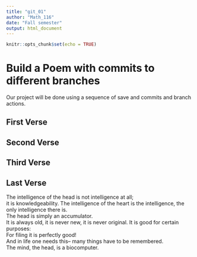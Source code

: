 ---
title: "git_01"
author: "Math_116"
date: "Fall semester"
output: html_document
---

```{r setup, include=FALSE}
knitr::opts_chunk$set(echo = TRUE)
```
# Build a Poem with commits to different branches
Our project will be done using a sequence of save and commits and branch actions.
<!-- Do not modify or change any text in "!--" bracketed areas such as this --- these are instructions to
you, if you change any of this the git program will notice it and compromise your git merging strategy !-->

## First Verse 
<!--Put the first five lines of a poem by Lewis Carrol in this section!-->

## Second Verse
<!--Put the first five lines of a poem by Robert Frost here!-->

## Third Verse
<!--Put the first two verses of The Walrus and the Carpenter here!-->

## Last Verse
<!--Put a short poem of your choice 8-20 lines,here!-->
The intelligence of the head is not intelligence at all;  
it is knowledgeability. The intelligence of the heart is the intelligence, the only intelligence there is.  
The head is simply an accumulator.  
It is always old, it is never new, it is never original. 
It is good for certain purposes:  
For filing it is perfectly good!  
And in life one needs this– many things have to be remembered.  
The mind, the head, is a biocomputer. 

